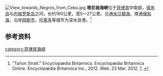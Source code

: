 {{Location map
 |Philippines
 |mark=<!--dot-->Blue pog.svg
 |lat_deg=10|lat_min=12
 |lon_deg=123|lon_min=24
 |caption=塔尼翁海峡在菲律宾的位置。
 |position=right
 |width=240
 |float=right
}}
[[File:View_towards_Negros_from_Cebu.jpg|thumb]]
'''塔尼翁海峡'''位于[[菲律宾|菲律宾]]中南部，[[宿务岛|宿务岛]]与[[内格罗斯岛|内格罗斯岛]]之间，长约160公里，宽5～27公里。北通[[米沙鄢海|米沙鄢海]]，南通[[保和海|保和海]]，沿岸[[拜斯市|拜斯市]]，[[托莱多_(菲律宾)|托莱多]]等城市为深水良港。<ref>"Tañon Strait." Encyclopædia Britannica. Encyclopædia Britannica Online. Encyclopædia Britannica Inc., 2012. Web. 23 Mar. 2012. [http://www.britannica.com/EBchecked/topic/689200/Tanon-Strait] {{Wayback|url=http://www.britannica.com/EBchecked/topic/689200/Tanon-Strait |date=20141204035201 }}.</ref>
==参考资料==
{{reflist}}
{{coord|10|12|N|123|24|E|region:PH_type:waterbody_source:kolossus-dewiki|display=title}}
[[category:菲律宾海峡|category:菲律宾海峡]]